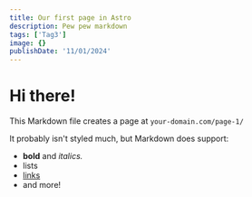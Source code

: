 ```yaml
---
title: Our first page in Astro
description: Pew pew markdown
tags: ['Tag3']
image: {}
publishDate: '11/01/2024'
---
```


# Hi there!

This Markdown file creates a page at `your-domain.com/page-1/`

It probably isn't styled much, but Markdown does support:

- **bold** and _italics._
- lists
- [links](https://astro.build)
- and more!
